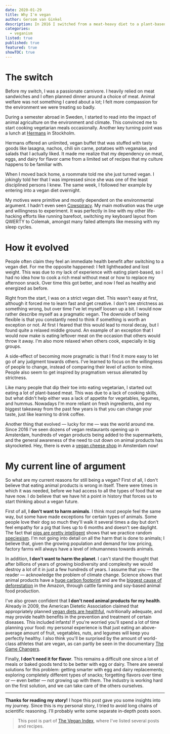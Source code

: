 ```yaml
---
date: 2020-01-29
title: Why I'm vegan
author: Gersom van Ginkel
description: In 2016 I switched from a meat-heavy diet to a plant-based diet overnight. My motives have since evolved; this post outlines the process and my current views.
categories:
  - veganism
listed: true
published: true
featured: true
showTOC: true
---
```


# The switch

Before my switch, I was a passionate carnivore. I heavily relied on meat sandwiches and I often planned dinner around a choice of meat. Animal welfare was not something I cared about a lot; I felt more compassion for the environment we were treating so badly.

During a semester abroad in Sweden, I started to read into the impact of animal agriculture on the environment and climate. This convinced me to start cooking vegetarian meals occasionally. Another key turning point was a lunch at [Hermans](https://hermans.se/en) in Stockholm.

Hermans offered an unlimited, vegan buffet that was stuffed with tasty goods like lasagna, nachos, chili sin carne, potatoes with veganaise, and salads that I actually liked. It made me realize that my dependency on meat, eggs, and dairy for flavor came from a limited set of recipes that my culture happens to be familiar with.

When I moved back home, a roommate told me she just turned vegan. I jokingly told her that I was impressed since she was one of the least disciplined persons I knew. The same week, I followed her example by entering into a vegan diet overnight.

My motives were primitive and mostly dependent on the environmental argument. I hadn't even seen [Cowspiracy](https://www.cowspiracy.com). My main motivation was the urge and willingness to experiment. It was perfectly in line with my other life-hacking efforts like running barefoot, switching my keyboard layout from QWERTY to Colemak, amongst many failed attempts like messing with my sleep cycles.

# How it evolved

People often claim they feel an immediate health benefit after switching to a vegan diet. For me the opposite happened: I felt lightheaded and lost weight. This was due to my lack of experience with eating plant-based, so I had no idea how to cook a rich meal without meat or how to replace my afternoon snack. Over time this got better, and now I feel as healthy and energized as before.

Right from the start, I was on a strict vegan diet. This wasn't easy at first, although it forced me to learn fast and get creative. I don't see strictness as something wrong, but over time I've let myself loosen up a bit. I would now rather describe myself as a pragmatic vegan. The downside of being flexible is that you constantly need to think if something is worth an exception or not. At first I feared that this would lead to moral decay, but I found quite a relaxed middle ground. An example of an exception that I would now make is eating leftover meat on the occasion that others would throw it away. I'm also more relaxed when others cook, especially in big groups.

A side-effect of becoming more pragmatic is that I find it more easy to let go of any judgment towards others. I've learned to focus on the willingness of people to change, instead of comparing their level of action to mine. People also seem to get inspired by pragmatism versus alienated by strictness.

Like many people that dip their toe into eating vegetarian, I started out eating a lot of plant-based meat. This was due to a lack of cooking skills, but what didn't help either was a lack of appetite for vegetables, legumes, and hummus. Nowadays I'm more reliant on fresh ingredients, and my biggest takeaway from the past few years is that you can change your taste, just like learning to drink coffee.

Another thing that evolved — lucky for me — was the world around me. Since 2016 I've seen dozens of vegan restaurants opening up in Amsterdam, hundreds of vegan products being added to the supermarkets, and the general awareness of the need to cut down on animal products has skyrocketed. Hey, there is even a [vegan cheese shop](https://willicroft.com) in Amsterdam now!

# My current line of argument

So what are my current reasons for still being a vegan? First of all, I don't believe that eating animal products is wrong in itself. There were times in which it was needed, before we had access to all the types of food that we have now. I do believe that we have hit a point in history that forces us to start thinking about a vegan future.

First of all, **I don't want to harm animals**. I think most people feel the same way, but some have made exceptions for certain types of animals. Some people love their dog so much they'll walk it several times a day but don't feel empathy for a pig that lives up to 6 months and doesn't see daylight. The fact that [pigs are pretty intelligent](https://escholarship.org/uc/item/8sx4s79c) shows that we practice random [speciesism](https://en.wikipedia.org/wiki/Speciesism). I'm not going into detail on all the harm that is done to animals; I believe that, given the growing population and demand for low pricing, factory farms will always have a level of inhumanness towards animals.

In addition, **I don't want to harm the planet**. I can't stand the thought that after billions of years of growing biodiversity and complexity we would destroy a lot of it in just a few hundreds of years. I assume that you — the reader — acknowledge the problem of climate change. Science shows that animal products have a [huge carbon footprint](https://josephpoore.com/Science%20360%206392%20987%20-%20Accepted%20Manuscript.pdf) and are the [biggest cause of deforestation](https://openknowledge.worldbank.org/bitstream/handle/10986/15060/277150PAPER0wbwp0no1022.pdf?sequence=1) in the Amazon, through cattle farming and soy-based animal food production.

I've also grown confident that **I don't need animal products for my health**. Already in 2009, the American Dietetic Association claimed that appropriately planned [vegan diets are healthful](https://www.ncbi.nlm.nih.gov/pubmed/19562864/), nutritionally adequate, and may provide health benefits in the prevention and treatment of certain diseases. This included infants! If you're worried you'll spend a lot of time planning your food: my personal experience is that just eating an above-average amount of fruit, vegetables, nuts, and legumes will keep you perfectly healthy. I also think you'll be surprised by the amount of world-class athletes that are vegan, as can partly be seen in the documentary [The Game Changers](https://gamechangersmovie.com).

Finally, **I don't need it for flavor**. This remains a difficult one since a lot of meals or baked goods tend to be better with egg or dairy. There are several solutions for this problem: getting smarter with egg and dairy replacements; exploring completely different types of snacks; forgetting flavors over time or — even better — not growing up with them. The industry is working hard on the first solution, and we can take care of the others ourselves.

---

**Thanks for reading my story!** I hope this post gave you some insights into my journey. Since this is my personal story, I tried to avoid long chains of scientific reasoning. I'll probably write some separate in-depth posts soon.

> This post is part of [The Vegan Index](/post/vegan-index/), where I've listed several posts and recipes.
